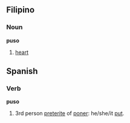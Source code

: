 ==Filipino==
===Noun===
'''puso'''
#[[heart]]

==Spanish==
===Verb===
'''puso'''
#3rd person [[preterite]] of [[poner]]: he/she/it [[put]].